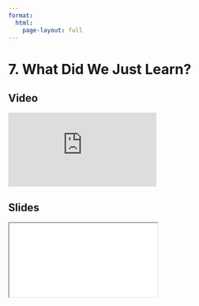 ```yaml
---
format:
  html:
    page-layout: full
---
```


# 7. What Did We Just Learn?

::: {.panel-tabset .nav-pills}

## Video

<iframe
    class="video"
    src="https://www.youtube.com/embed/4q6DXyo-V6Q?start=766&end=800&rel=0" 
    title="Module 6 Video - What Did We Just Learn?"
    frameborder="0"
    allow="accelerometer; autoplay; clipboard-write; encrypted-media; gyroscope; picture-in-picture"
    allowfullscreen
></iframe>

## Slides

<iframe
    class="slide-deck"
    src="slides/module6_26.html"
></iframe>

:::
